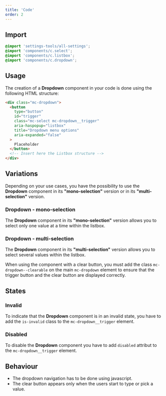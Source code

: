 ```yaml
---
title: 'Code'
order: 2
---
```


## Import

```scss
@import 'settings-tools/all-settings';
@import 'components/c.select';
@import 'components/c.listbox';
@import 'components/c.dropdown';
```

## Usage

The creation of a **Dropdown** component in your code is done using the following HTML structure:

```HTML
<div class="mc-dropdown">
  <button
    type="button"
    id="trigger"
    class="mc-select mc-dropdown__trigger"
    aria-haspopup="listbox"
    title="Dropdown menu options"
    aria-expanded="false"
  >
    Placeholder
  </button>
  <!-- Insert here the Listbox structure -->
</div>
```

## Variations

Depending on your use cases, you have the possibility to use the **Dropdown** component in its **"mono-selection"** version or in its **"multi-selection"** version.

### Dropdown - mono-selection

The **Dropdown** component in its **"mono-selection"** version allows you to select only one value at a time within the listbox.

<Story id="form-dropdown--default" height="360" />

### Dropdown - multi-selection

The **Dropdown** component in its **"multi-selection"** version allows you to select several values within the listbox.

<Story id="form-dropdown--multi-select" height="360" />

<Highlight>

When using the component with a clear button, you must add the class `mc-dropdown--clearable` on the main `mc-dropdown` element to ensure that the trigger button and the clear button are displayed correctly.

</Highlight>

## States

### Invalid

To indicate that the **Dropdown** component is in an invalid state, you have to add the `is-invalid` class to the `mc-dropdown__trigger` element.

<Story id="form-dropdown--state-invalid" height="360" />

### Disabled

To disable the **Dropdown** component you have to add `disabled` attribut to the `mc-dropdown__trigger` element.

<Story id="form-dropdown--state-disabled" height="360" />

## Behaviour

<Highlight type="warning">

- The dropdown navigation has to be done using javascript.
- The clear button appears only when the users start to type or pick a value.

</Highlight>
